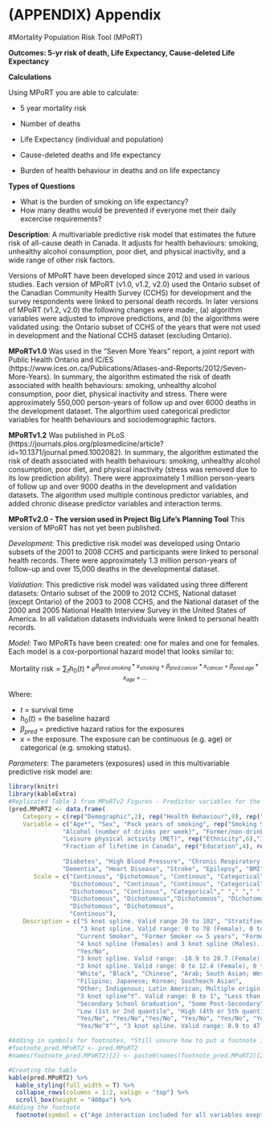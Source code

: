 # (APPENDIX) Appendix {-} 

#Mortality Population Risk Tool (MPoRT) 

**Outcomes: 5-yr risk of death, Life Expectancy, Cause-deleted Life Expectancy**

**Calculations**
 
Using MPoRT you are able to calculate:

- 5 year mortality risk
- Number of deaths
- Life Expectancy (individual and population)

- Cause-deleted deaths and life expectancy
- Burden of health behaviour in deaths and on life expectancy

**Types of Questions**

- What is the burden of smoking on life expectancy?
- How many deaths would be prevented if everyone met their daily excercise requirements?



**Description**: A multivariable predictive risk model that estimates the future risk of all-cause death in Canada. It adjusts for health behaviours: smoking, unhealthy alcohol consumption, poor diet, and physical inactivity, and a wide range of other risk factors. 

Versions of MPoRT have been developed since 2012 and used in various studies. Each version of MPoRT (v1.0, v1.2, v2.0) used the Ontario subset of the Canadian Community Health Survey (CCHS) for development and the survey respondents were linked to personal death records. In later versions of MPoRT (v1.2, v2.0) the following changes were made:, (a) algorithm variables were adjusted to improve predictions, and (b) the algorithms were validated using: the Ontario subset of CCHS of the years that were not used in development and the National CCHS dataset (excluding Ontario).


**MPoRTv1.0**
Was used in the "Seven More Years" report, a joint report with Public Health Ontario and IC/ES (https://www.ices.on.ca/Publications/Atlases-and-Reports/2012/Seven-More-Years). 
In summary, the algorithm estimated the risk of death associated with health behaviours: smoking, unhealthy alcohol consumption, poor diet, physical inactivity and stress. There were approximately 550,000 person-years of follow up and over 6000 deaths in the development dataset. The algorthim used categorical predictor variables for health behaviours and sociodemographic factors.

**MPoRTv1.2**
Was published in PLoS (https://journals.plos.org/plosmedicine/article?id=10.1371/journal.pmed.1002082).
In summary, the algorithm estimated the risk of death associated with health behaviours: smoking, unhealthy alcohol consumption, poor diet, and physical inactivity (stress was removed due to its low prediction ability).  There were approximately 1 million person-years of follow up and over 9000 deaths in the development and validation datasets. The algorithm used multiple continous predictor variables, and added chronic disease predictor variables and interaction terms.

**MPoRTv2.0 - The version used in Project Big Life's Planning Tool**
This version of MPoRT has not yet been published.

*Development*: This predictive risk model was developed using Ontario subsets of the 2001 to 2008 CCHS and participants were linked to personal health records. There were approximately 1.3 million person-years of follow-up and over 15,000 deaths in the developmental dataset.

*Validation*: This predictive risk model was validated using three different datasets: Ontario subset of the 2009 to 2012 CCHS, National dataset (except Ontario) of the 2003 to 2008 CCHS, and the National dataset of the 2000 and 2005 National Health Interview Survey in the United States of America. In all validation datasets individuals were linked to personal health records.

*Model*: Two MPoRTs have been created: one for males and one for females. Each model is a cox-porportional hazard model that looks similar to:

$$ \text{Mortality risk} = \sum_t h_0(t) * e^{\beta_{pred.smoking}*x_{smoking}+\beta_{pred.cancer}*x_{cancer} + \beta_{pred.age}*x_{age} +...}  $$

Where:

- $t$ = survival time
- $h_0(t)$ = the baseline hazard
- $\beta_{pred}$ = predictive hazard ratios for the exposures
- $x$ = the exposure. The exposure can be continuous (e.g. age) or categorical (e.g. smoking status). 


*Parameters*: The parameters (exposures) used in this multivariable predictive risk model are: 
```r
library(knitr)
library(kableExtra)
#Replicated Table 1 from MPoRTv2 Figures - Predictor variables for the MPoRTv2
(pred.MPoRT2 <- data.frame(
    Category = c(rep("Demographic",2), rep("Health Behaviour",9), rep("Socio-demographic",15), rep("Chronic Conditions",10)),
    Variable = c("Age*", "Sex", "Pack years of smoking", rep("Smoking Status",4),
               "Alcohol (number of drinks per week)", "Former/non-drinker", "Simplified diet score",
               "Leisure physical activity (MET)", rep("Ethnicity",6),"Immigrant",
               "Fraction of lifetime in Canada", rep("Education",4), rep("Neighbourhood social and material
                                                                         deprivation",3), 
               "Diabetes", "High Blood Pressure", "Chronic Respiratory Disease", "Mood Disorder", "Cancer",
               "Dementia", "Heart Disease", "Stroke", "Epilepsy", "BMI"), 
       Scale = c("Continous", "Dichotomous", "Continous", "Categorical", " ", " ", " ", "Continous",
                 "Dichotomous", "Continous", "Continous", "Categorical", " ", " "," "," "," ",
                 "Dichotomous", "Continous", "Categorical"," "," "," ","Ordinal"," "," ", "Dichotomous",
                 "Dichotomous", "Dichotomous","Dichotomous", "Dichotomous", "Dichotomous", "Dichotomous",
                 "Dichotomous", "Dichotomous",
                 "Continous"), 
    Description = c("5 knot spline. Valid range 20 to 102", "Stratified Female/Male", 
                    "3 knot spline. Valid range: 0 to 78 (Female), 0 to 112.5 (Male)", "Non-smoker", 
                   "Current Smoker", "Former Smoker <= 5 years", "Former > 5 years", 
                   "4 knot spline (Females) and 3 knot spline (Males). Valid range: 0 to 25 (Female), 0 to 50 (Male)", 
                   "Yes/No",
                   "3 knot spline. Valid range: -18.9 to 20.7 (Female), -16.8 to 18.4 (Male)", 
                   "3 knot spline. Valid range: 0 to 12.4 (Female), 0 to 16 (Male)",
                   "White", "Black", "Chinese", "Arab; South Asian; West Asian",
                   "Filipino; Japanese; Korean; Southeach Asian",
                   "Other; Indigenous; Latin American; Multiple origin; unknown", "Yes/No", 
                   "3 knot spline^†^. Valid range: 0 to 1", "Less than secondary", 
                   "Secondary School Graduation", "Some Post-Secondary", "Post-Secondary Graduation",
                   "Low (1st or 2nd quantile", "High (4th or 5th quantile)", "Moderate (all others)",
                   "Yes/No", "Yes/No","Yes/No", "Yes/No", "Yes/No", "Yes/No", "Yes/No", "Yes/No",
                   "Yes/No^‡^", "3 knot spline. Valid range: 8.9 to 47.2 (Female), 8.6 to 43.7 (Male)"))   )#closingbracket 

#Adding in symbols for footnotes, *Still unsure how to put a footnote in a cell of the table and not only the column or row name:
#footnote_pred.MPoRT2 <- pred.MPoRT2
#names(footnote_pred.MPoRT2)[2] <- paste0(names(footnote_pred.MPoRT2)[2], footnote_marker_symbol(1, "html"))
```
```r
#Creating the table
kable(pred.MPoRT2) %>%
  kable_styling(full_width = T) %>%
  collapse_rows(columns = 1:2, valign = "top") %>%
  scroll_box(height = "400px") %>%
#Adding the footnote 
  footnote(symbol = c("Age interaction included for all variables exept immigrant, fraction of time in Canada, and ethnicity", "Excluded in the male model, remains in the female model", "Excluded in the female model, remains in the male model"), footnote_as_chunk = TRUE)
```
